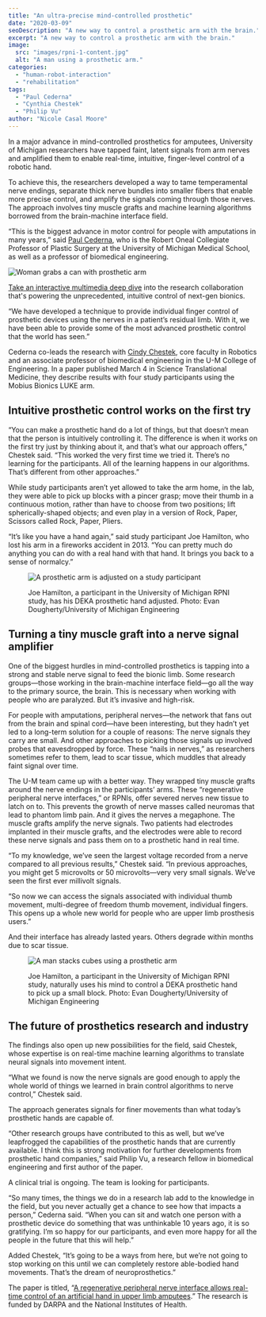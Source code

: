 ```yaml
---
title: "An ultra-precise mind-controlled prosthetic"
date: "2020-03-09"
seoDescription: "A new way to control a prosthetic arm with the brain."
excerpt: "A new way to control a prosthetic arm with the brain."
image:
  src: "images/rpni-1-content.jpg"
  alt: "A man using a prosthetic arm."
categories:
  - "human-robot-interaction"
  - "rehabilitation"
tags:
  - "Paul Cederna"
  - "Cynthia Chestek"
  - "Philip Vu"
author: "Nicole Casal Moore"
---
```


<VideoCenter url="PoKcRtDmKJw" />

In a major advance in mind-controlled prosthetics for amputees, University of Michigan researchers have tapped faint, latent signals from arm nerves and amplified them to enable real-time, intuitive, finger-level control of a robotic hand.

To achieve this, the researchers developed a way to tame temperamental nerve endings, separate thick nerve bundles into smaller fibers that enable more precise control, and amplify the signals coming through those nerves. The approach involves tiny muscle grafts and machine learning algorithms borrowed from the brain-machine interface field. 



“This is the biggest advance in motor control for people with amputations in many years,” said [Paul Cederna](https://bme.umich.edu/people/paul-cederna/), who is the Robert Oneal Collegiate Professor of Plastic Surgery at the University of Michigan Medical School, as well as a professor of biomedical engineering. 

![Woman grabs a can with prosthetic arm](images/LA-CTA.jpg)

[Take an interactive multimedia deep dive](https://spotlight.engin.umich.edu/mind-control-prosthesis/) into the research collaboration that's powering the unprecedented, intuitive control of next-gen bionics.

“We have developed a technique to provide individual finger control of prosthetic devices using the nerves in a patient’s residual limb. With it, we have been able to provide some of the most advanced prosthetic control that the world has seen.”

Cederna co-leads the research with [Cindy Chestek](https://robotics.umich.edu/profile/cynthia-chestek/), core faculty in Robotics and an associate professor of biomedical engineering in the U-M College of Engineering. In a paper published March 4 in Science Translational Medicine, they describe results with four study participants using the Mobius Bionics LUKE arm.

## **Intuitive prosthetic control works on the first try**

“You can make a prosthetic hand do a lot of things, but that doesn’t mean that the person is intuitively controlling it. The difference is when it works on the first try just by thinking about it, and that’s what our approach offers,” Chestek said. “This worked the very first time we tried it. There’s no learning for the participants. All of the learning happens in our algorithms. That’s different from other approaches.”

While study participants aren’t yet allowed to take the arm home, in the lab, they were able to pick up blocks with a pincer grasp; move their thumb in a continuous motion, rather than have to choose from two positions; lift spherically-shaped objects; and even play in a version of Rock, Paper, Scissors called Rock, Paper, Pliers. 

“It’s like you have a hand again,” said study participant Joe Hamilton, who lost his arm in a fireworks accident in 2013. “You can pretty much do anything you can do with a real hand with that hand. It brings you back to a sense of normalcy.”

<figure>

![A prosthetic arm is adjusted on a study participant](images/lukearm_09-content-1024x681.jpg)

<figcaption>

Joe Hamilton, a participant in the University of Michigan RPNI study, has his DEKA prosthetic hand adjusted. Photo: Evan Dougherty/University of Michigan Engineering

</figcaption>

</figure>

## **Turning a tiny muscle graft into a nerve signal amplifier**

One of the biggest hurdles in mind-controlled prosthetics is tapping into a strong and stable nerve signal to feed the bionic limb. Some research groups—those working in the brain-machine interface field—go all the way to the primary source, the brain. This is necessary when working with people who are paralyzed. But it’s invasive and high-risk.  

For people with amputations, peripheral nerves—the network that fans out from the brain and spinal cord—have been interesting, but they hadn’t yet led to a long-term solution for a couple of reasons: The nerve signals they carry are small. And other approaches to picking those signals up involved probes that eavesdropped by force. These “nails in nerves,” as researchers sometimes refer to them, lead to scar tissue, which muddles that already faint signal over time. 

The U-M team came up with a better way. They wrapped tiny muscle grafts around the nerve endings in the participants’ arms. These “regenerative peripheral nerve interfaces,” or RPNIs, offer severed nerves new tissue to latch on to. This prevents the growth of nerve masses called neuromas that lead to phantom limb pain. And it gives the nerves a megaphone. The muscle grafts amplify the nerve signals. Two patients had electrodes implanted in their muscle grafts, and the electrodes were able to record these nerve signals and pass them on to a prosthetic hand in real time.

“To my knowledge, we’ve seen the largest voltage recorded from a nerve compared to all previous results,” Chestek said. “In previous approaches, you might get 5 microvolts or 50 microvolts—very very small signals. We’ve seen the first ever millivolt signals.

“So now we can access the signals associated with individual thumb movement, multi-degree of freedom thumb movement, individual fingers. This opens up a whole new world for people who are upper limb prosthesis users.”

And their interface has already lasted years. Others degrade within months due to scar tissue.

<figure>

![A man stacks cubes using a prosthetic arm](images/rpni-1-content-1024x681.jpg)

<figcaption>

Joe Hamilton, a participant in the University of Michigan RPNI study, naturally uses his mind to control a DEKA prosthetic hand to pick up a small block. Photo: Evan Dougherty/University of Michigan Engineering

</figcaption>

</figure>

## **The future of prosthetics research and industry**

The findings also open up new possibilities for the field, said Chestek, whose expertise is on real-time machine learning algorithms to translate neural signals into movement intent.

“What we found is now the nerve signals are good enough to apply the whole world of things we learned in brain control algorithms to nerve control,” Chestek said. 

The approach generates signals for finer movements than what today’s prosthetic hands are capable of. 

“Other research groups have contributed to this as well, but we’ve leapfrogged the capabilities of the prosthetic hands that are currently available. I think this is strong motivation for further developments from prosthetic hand companies,” said Philip Vu, a research fellow in biomedical engineering and first author of the paper.

A clinical trial is ongoing. The team is looking for participants. 

“So many times, the things we do in a research lab add to the knowledge in the field, but you never actually get a chance to see how that impacts a person,” Cederna said. “When you can sit and watch one person with a prosthetic device do something that was unthinkable 10 years ago, it is so gratifying. I’m so happy for our participants, and even more happy for all the people in the future that this will help.”

Added Chestek, “It’s going to be a ways from here, but we’re not going to stop working on this until we can completely restore able-bodied hand movements. That’s the dream of neuroprosthetics.”

The paper is titled, “[A regenerative peripheral nerve interface allows real-time control of an artificial hand in upper limb amputees](https://stm.sciencemag.org/content/12/533/eaay2857).” The research is funded by DARPA and the National Institutes of Health.
